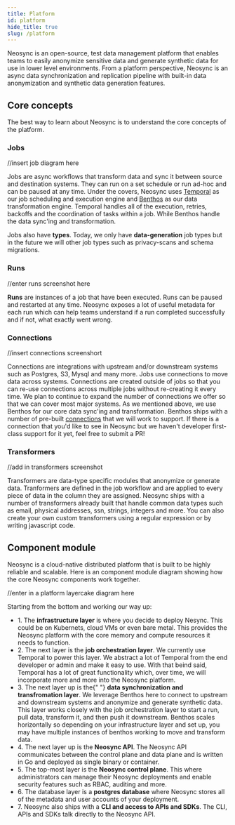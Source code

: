 ```yaml
---
title: Platform
id: platform
hide_title: true
slug: /platform
---
```



<DocPageHeader title="Platform Overview" />

Neosync is an open-source, test data management platform that enables teams to easily anonymize sensitive data and generate synthetic data for use in lower level environments. From a platform perspective, Neosync is an async data synchronization and replication pipeline with built-in data anonymization and synthetic data generation features.

<HeroImage />

## Core concepts

The best way to learn about Neosync is to understand the core concepts of the platform.

### Jobs

//insert job diagram here

Jobs are async workflows that transform data and sync it between source and destination systems. They can run on a set schedule or run ad-hoc and can be paused at any time. Under the covers, Neosync uses [Temporal](https://github.com/temporalio/temporal) as our job scheduling and execution engine and [Benthos](https://github.com/benthosdev/benthos) as our data transformation engine. Temporal handles all of the execution, retries, backoffs and the coordination of tasks within a job. While Benthos handle the data sync'ing and transformation.

Jobs also have <strong>types</strong>. Today, we only have <strong>data-generation</strong> job types but in the future we will other job types such as privacy-scans and schema migrations.

### Runs

//enter runs screenshot here

<strong>Runs</strong> are instances of a job that have been executed. Runs can be
paused and restarted at any time. Neosync exposes a lot of useful metadata for each
run which can help teams understand if a run completed successfully and if not, what
exactly went wrong.

### Connections

//insert connections screenshort

Connections are integrations with upstream and/or downstream systems such as Postgres, S3, Mysql and many more. Jobs use connections to move data across systems. Connections are created outside of jobs so that you can re-use connections across multiple jobs without re-creating it every time. We plan to continue to expand the number of connections we offer so that we can cover most major systems. As we mentioned above, we use Benthos for our core data sync'ing and transformation. Benthos ships with a number of pre-built [connections](https://www.benthos.dev/docs/components/inputs/about) that we will work to support. If there is a connection that you'd like to see in Neosync but we haven't developer first-class support for it yet, feel free to submit a PR!

### Transformers

//add in transformers screenshot

Transformers are data-type specific modules that anonymize or generate data. Tranformers are defined in the job workflow and are applied to every piece of data in the column they are assigned. Neosync ships with a number of transformers already built that handle common data types such as email, physical addresses, ssn, strings, integers and more. You can also create your own custom transformers using a regular expression or by writing javascript code.

## Component module

Neosync is a cloud-native distributed platform that is built to be highly reliable and scalable. Here is an component module diagram showing how the core Neosync components work together.

//enter in a platform layercake diagram here

Starting from the bottom and working our way up:

<ul>
  <li>
    1. The <b>infrastructure layer</b> is where you decide to deploy Nesync.
    This could be on Kubernets, cloud VMs or even bare metal. This provides the
    Neosync platform with the core memory and compute resources it needs to
    function.
  </li>
  <li>
    2. The next layer is the <b>job orchestration layer</b>. We currently use
    Temporal to power this layer. We abstract a lot of Temporal from the end
    developer or admin and make it easy to use. With that beind said, Temporal
    has a lot of great functionality which, over time, we will incorporate more
    and more into the Neosync platform.
  </li>
  <li>
    3. The next layer up is the{" "}
    <b>data synchronization and transfromation layer</b>. We leverage Benthos
    here to connect to upstream and downstream systems and anonymize and
    generate synthetic data. This layer works closely with the job orchestration
    layer to start a run, pull data, transform it, and then push it downstream.
    Benthos scales horizontally so depending on your infrastructure layer and
    set up, you may have multiple instances of benthos working to move and
    transform data.
  </li>
  <li>
    4. The next layer up is the <b>Neosync API</b>. The Neosync API communicates
    between the control plane and data plane and is written in Go and deployed
    as single binary or container.
  </li>
  <li>
    5. The top-most layer is the <b>Neosync control plane</b>. This where
    administrators can manage their Neosync deployments and enable security
    features such as RBAC, auditing and more.
  </li>
  <li>
    6. The database layer is a <b>postgres database</b> where Neosync stores all
    of the metadata and user accounts of your deployment.
  </li>
  <li>
    7. Neosync also ships with a <b>CLI and access to APIs and SDKs</b>. The
    CLI, APIs and SDKs talk directly to the Neosync API.
  </li>
</ul>
